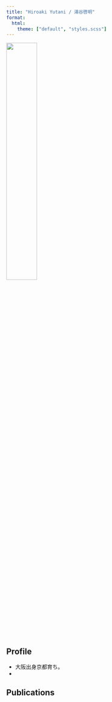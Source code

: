 ```yaml
---
title: "Hiroaki Yutani / 湯谷啓明"
format:
  html:
    theme: ["default", "styles.scss"]
---
```


![](./images/icon.jpg){width=40% fig-align="center"}

## Profile

* 大阪出身京都育ち。
* 

## Publications

